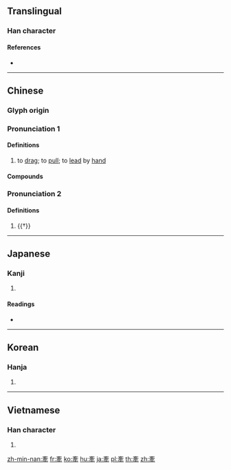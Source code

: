{{character info/new}}
{{also|牵}}
==Translingual==

===Han character===
{{Han char|rn=93|rad=牛|as=07|sn=11|four=00503|canj=YVBQ|ids=⿳亠⿻幺冖牛}}

====References====
* {{Han ref|kx=0701.020|dkj=20025|dj=1114.110|hdz=31811.110|uh=727D|ud=29309|bh=B26F|bd=45679}}

----

==Chinese==
{{zh-forms|s=牵}}

===Glyph origin===
{{Han etym}}

===Pronunciation 1===
{{zh-pron
|m=qiān
|c=hin1
|h=pfs=khiên
|md=
|mn=khan/khian
|mn_note=khan - vernacular; khian - literary
|w=
|mc=1
|oc=1
|cat=v
}}

====Definitions====
{{zh-hanzi}}

# to [[drag]]; to [[pull]]; to [[lead]] by [[hand]]

====Compounds====
{{zh-der|牽手|牽動|牽伸|牽掛|牽牛星|牽牛花|牽引|牽線|牽涉|牽連|牽制|牽扯|牽牛|了無牽掛|思惹情牽|意惹情牽|做牽頭|勾牽|利鎖名牽|割肚牽腸|牽腸掛肚|掛肚牽心|無牽無掛|牽就|掛肚牽腸|拘文牽俗|牽線搭橋|牽絲扳藤|牽引機|牽羊擔酒|牽亡陣|牽累|牽挺|牽亡歌|牽強附會|牽絲|擔酒牽羊|拉牽|牽牛拔樁|牽合|牽五掛四|掛牽|牽機藥|拘牽|牽裳|牽紅線|牽彩|牽腸割肚|牽鼻子|牽頭|牽豬哥|牽記|牽蘿補屋|牽肚掛腸|牽罟|牽纏|牽縈|牽絲娶婦|牽籐帶葉|牽牛織女|牽掣|牽強|牽引療法|牽三掛四|牽連犯|無所牽掛|牽合附會|牽亡|福業相牽|牽絲攀藤|牽馬|牽羊成禮|擎蒼牽黃|牽絆|肉袒牽羊|餼牽|魂牽夢縈|風牽|順手牽羊|纏牽|裡牽綿|繡幙牽絲}}

===Pronunciation 2===
{{zh-pron
|m=qiàn
|mc=2
|oc=n,2
|cat=v
}}

====Definitions====
{{zh-hanzi}}

# {{†}} {{zh-alt-form|縴|towrope for a boat}}

----

==Japanese==

===Kanji===
{{ja-kanji|grade=|rs=牛07}}

# {{defn|lang=ja|sort=牛07}}

====Readings====
* {{ja-readings|goon=[[けん]] (ken)|kanon=[[けん]] (ken)|kun=[[ひく]] (hiku)}}

----

==Korean==

===Hanja===
{{ko-hanja|hangeul=견|eumhun=|rv=gyeon|mr=kyŏn|y=kyen}}

# {{defn|lang=ko|sort=牛07}}

----

==Vietnamese==

===Han character===
{{vi-hantu|[[khiên]], [[khin]]|rs=牛07}}

# {{defn|lang=vi}}

[[zh-min-nan:牽]]
[[fr:牽]]
[[ko:牽]]
[[hu:牽]]
[[ja:牽]]
[[pl:牽]]
[[th:牽]]
[[zh:牽]]